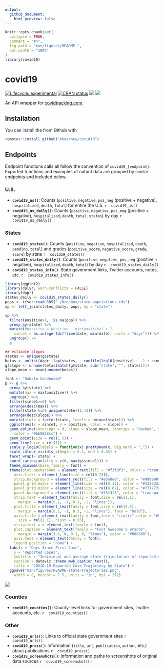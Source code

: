 ```yaml
---
output: 
  github_document:
    html_preview: false
---
```


<!-- README.md is generated from README.Rmd. Please edit that file -->

```r
knitr::opts_chunk$set(
  collapse = TRUE,
  comment = "#>",
  fig.path = "man/figures/README-",
  out.width = "100%"
)
library(covid19)
```

# covid19

<!-- badges: start -->
[![Lifecycle: experimental](https://img.shields.io/badge/lifecycle-experimental-orange.svg)](https://www.tidyverse.org/lifecycle/#experimental)
[![CRAN status](https://www.r-pkg.org/badges/version/covid19)](https://CRAN.R-project.org/package=covid19)
[![](https://img.shields.io/github/last-commit/mkearney/covid19.svg)](https://github.com/mkearney/covid19/commits/master)
[![](https://img.shields.io/badge/devel%20version-0.0.1-greenyellow.svg)](https://github.com/mkearney/covid19)
<!-- badges: end -->

An API wrapper for [covidtracking.com](https://covidtracking.com/api/).

## Installation

You can install the from Github with

``` r
remotes::install_github("mkearney/covid19")
```

## Endpoints

Endpoint functions calls all follow the convention of `covid19_{endpoint}`. 
Exported functions and examples of output data are grouped by similar endpoints 
and included below.

### U.S.
+ **`covid19_us()`**: Counts (`positive`, `negative`, `pos_neg` (positive + negative), `hospitalized`, `death`, `total`) for entire the U.S.
   ```r
   covid19_us()
   ```
+ **`covid19_us_daily()`**: Counts (`positive`, `negative`, `pos_neg` (positive + negative), `hospitalized`, `death`, `total`, `states`) by day
   ```r
   covid19_us_daily()
   ```

### States
+ **`covid19_states()`**: Counts (`positive`, `negative`, `hospitalized`, `death`, `pending`, `total`) and grades (`positive_score`, `negative_score`, `grade`, `score`) by state
   ```r
   covid19_states()
   ```
+ **`covid19_states_daily()`**: Counts (`positive`, `negative`, `pos_neg` (positive + negative), `hospitalized`, `death`, `total`) by day
   ```r
   covid19_states_daily()
   ```
+ **`covid19_states_info()`**: State government links, Twitter accounts, notes, etc.
   ```r
   covid19_states_info()
   ```

```r
library(ggplot2)
library(dplyr, warn.conflicts = FALSE)
library(dapr)
states_daily <- covid19_states_daily()
pops <- tfse::read_RDS("~/Dropbox/state-populations.rds")
sp <- left_join(states_daily, pops, by = "state")

sp %>%
  filter(positive>1, !is.na(pop)) %>%
  group_by(state) %>%
  mutate(#positive = positive - min(positive) + 1,
    since1 = as.integer(difftime(date, min(date), units = "days"))) %>%
  ungroup() ->
  g

## estimate slopes
states <- unique(g$state)
betas <- unlist(dapr::lap(states, ~ coef(lm(log10(positive) ~ -1 + since1, data = g[g$state == .x, ]))))
g$slope <- unname(betas[match(g$state, sub("state", "", states))])
slope_mean <- mean(unname(betas))

font <- "Roboto Condensed"
p <- g %>%
  group_by(state) %>%
  mutate(max = max(positive)) %>%
  ungroup() %>%
  filter(since1>=0) %>%
  arrange(desc(max)) %>%
  filter(state %in% unique(state)[1:42]) %>%
  arrange(desc(slope)) %>%
  mutate(state = factor(state, levels = unique(state))) %>%
  ggplot(aes(x = since1, y = positive, color = slope)) +
  geom_abline(intercept = 0, slope = slope_mean, linetype = "dashed", size = rel(0.8),
    color = "#bb8888cc") +
  geom_point(size = rel(1.5)) +
  geom_line(size = rel(1)) +
  scale_y_log10(labels = function(x) prettyNum(x, big.mark = ",")) +
  scale_colour_viridis_c(begin = 0.1, end = 0.85) +
  facet_wrap(~ state) +
  coord_cartesian(xlim = c(0, max(g$since1))) +
  theme_minimal(base_family = font) +
  theme(plot.background = element_rect(fill = "#f3f3f3", color = "transparent"),
    axis.ticks = element_line(size = rel(0.25)),
    strip.background = element_rect(fill = "#e0e0e0", color = "#999999"),
    panel.grid.major = element_line(size = rel(0.12), color = "#333333aa"),
    panel.grid.minor = element_line(size = rel(0.07), color = "#777777aa"),
    panel.background = element_rect(fill = "#f3f3f3", color = "transparent"),
    strip.text = element_text(family = font,size = rel(1.1),
      margin = margin(0.1, -1, 0.1, -1, "lines")),
    plot.title = element_text(family = font,size = rel(2.5),
      margin = margin(0.1, -1, 0.1, -1, "lines"), face = "bold"),
    axis.title = element_text(family = font,face = "italic",color = "#555555",
      size = rel(1.1), hjust = 0.95),
    strip.text.x = element_text(family = font),
    plot.caption = element_text(family = "Font Awesome 5 Brands",
      margin = margin(1.5, 0, 0.1, 0, "lines"), color = "#888888"),
    axis.text = element_text(family = font),
    legend.position = "none") +
  labs(x = "Days Since First Case",
    y = "Reported Cases",
    subtitle = "Individual and average state trajectories of reported cases of COVID-19 according to covidtracking.com",
    caption = dataviz::theme_mwk_caption_text(),
    title = "COVID-19 Reported Case Trajectory by State") +
  ggsave("man/figures/README-state-trajectories.png",
    width = 8, height = 7.5, units = "in", dpi = 312)
```

![](man/figures/README-state-trajectories.png)

### Counties
+ **`covid19_counties()`**: County-level links for government sites, Twitter accounts, etc.
   ```r
   covid19_counties()
   ```

### Other
+ **`covid19_urls()`**: Links to official state government sites
   ```r
   covid19_urls()
   ```
+ **`covid19_press()`**: Information (`title`, `url`, `publication`, `author`, etc.) about publications
   ```r
   covid19_press()
   ```
+ **`covid19_screenshots()`**: Information and paths to screenshots of original data sources
   ```r
   covid19_screenshots()
   ```
